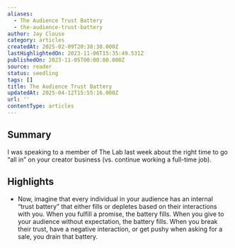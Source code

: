 ```yaml
---
aliases:
  - The Audience Trust Battery
  - the-audience-trust-battery
author: Jay Clouse
category: articles
createdAt: 2025-02-09T20:38:30.000Z
lastHighlightedOn: 2023-11-06T15:35:49.531Z
publishedOn: 2023-11-05T00:00:00.000Z
source: reader
status: seedling
tags: []
title: The Audience Trust Battery
updatedAt: 2025-04-12T15:55:16.000Z
url: ''
contentType: articles
---
```

## Summary

I was speaking to a member of The Lab last week about the right time to go “all in” on your creator business (vs. continue working a full-time job).

## Highlights

- Now, imagine that every individual in your audience has an internal “trust battery” that either fills or depletes based on their interactions with you. When you fulfill a promise, the battery fills. When you give to your audience without expectation, the battery fills.
  When you break their trust, have a negative interaction, or get pushy when asking for a sale, you drain that battery.
